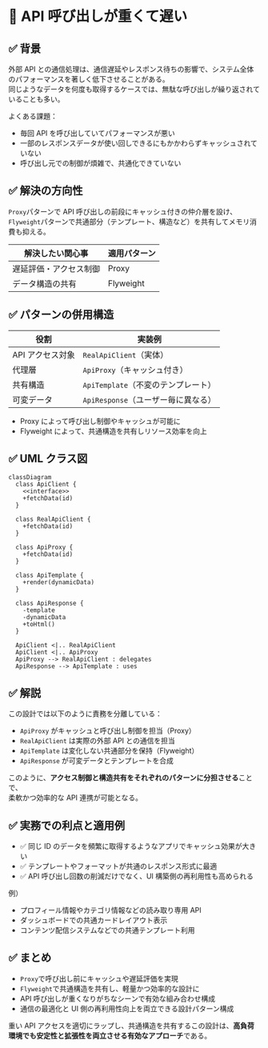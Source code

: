 # 🧪️ API 呼び出しが重くて遅い

## ✅ 背景

外部 API との通信処理は、通信遅延やレスポンス待ちの影響で、システム全体のパフォーマンスを著しく低下させることがある。  
同じようなデータを何度も取得するケースでは、無駄な呼び出しが繰り返されていることも多い。

よくある課題：

- 毎回 API を呼び出していてパフォーマンスが悪い
- 一部のレスポンスデータが使い回しできるにもかかわらずキャッシュされていない
- 呼び出し元での制御が煩雑で、共通化できていない

## ✅ 解決の方向性

`Proxy`パターンで API 呼び出しの前段にキャッシュ付きの仲介層を設け、  
`Flyweight`パターンで共通部分（テンプレート、構造など）を共有してメモリ消費も抑える。

| 解決したい関心事       | 適用パターン |
| ---------------------- | ------------ |
| 遅延評価・アクセス制御 | Proxy        |
| データ構造の共有       | Flyweight    |

## ✅ パターンの併用構造

| 役割             | 実装例                              |
| ---------------- | ----------------------------------- |
| API アクセス対象 | `RealApiClient`（実体）             |
| 代理層           | `ApiProxy`（キャッシュ付き）        |
| 共有構造         | `ApiTemplate`（不変のテンプレート） |
| 可変データ       | `ApiResponse`（ユーザー毎に異なる） |

- Proxy によって呼び出し制御やキャッシュが可能に
- Flyweight によって、共通構造を共有しリソース効率を向上

## ✅ UML クラス図

```mermaid
classDiagram
  class ApiClient {
    <<interface>>
    +fetchData(id)
  }

  class RealApiClient {
    +fetchData(id)
  }

  class ApiProxy {
    +fetchData(id)
  }

  class ApiTemplate {
    +render(dynamicData)
  }

  class ApiResponse {
    -template
    -dynamicData
    +toHtml()
  }

  ApiClient <|.. RealApiClient
  ApiClient <|.. ApiProxy
  ApiProxy --> RealApiClient : delegates
  ApiResponse --> ApiTemplate : uses
```

## ✅ 解説

この設計では以下のように責務を分離している：

- `ApiProxy` がキャッシュと呼び出し制御を担当（Proxy）
- `RealApiClient` は実際の外部 API との通信を担当
- `ApiTemplate` は変化しない共通部分を保持（Flyweight）
- `ApiResponse` が可変データとテンプレートを合成

このように、**アクセス制御と構造共有をそれぞれのパターンに分担させる**ことで、  
柔軟かつ効率的な API 連携が可能となる。

## ✅ 実務での利点と適用例

- ✅ 同じ ID のデータを頻繁に取得するようなアプリでキャッシュ効果が大きい
- ✅ テンプレートやフォーマットが共通のレスポンス形式に最適
- ✅ API 呼び出し回数の削減だけでなく、UI 構築側の再利用性も高められる

例）

- プロフィール情報やカテゴリ情報などの読み取り専用 API
- ダッシュボードでの共通カードレイアウト表示
- コンテンツ配信システムなどでの共通テンプレート利用

## ✅ まとめ

- `Proxy`で呼び出し前にキャッシュや遅延評価を実現
- `Flyweight`で共通構造を共有し、軽量かつ効率的な設計に
- API 呼び出しが重くなりがちなシーンで有効な組み合わせ構成
- 通信の最適化と UI 側の再利用性向上を両立できる設計パターン構成

重い API アクセスを適切にラップし、共通構造を共有するこの設計は、**高負荷環境でも安定性と拡張性を両立させる有効なアプローチ**である。
